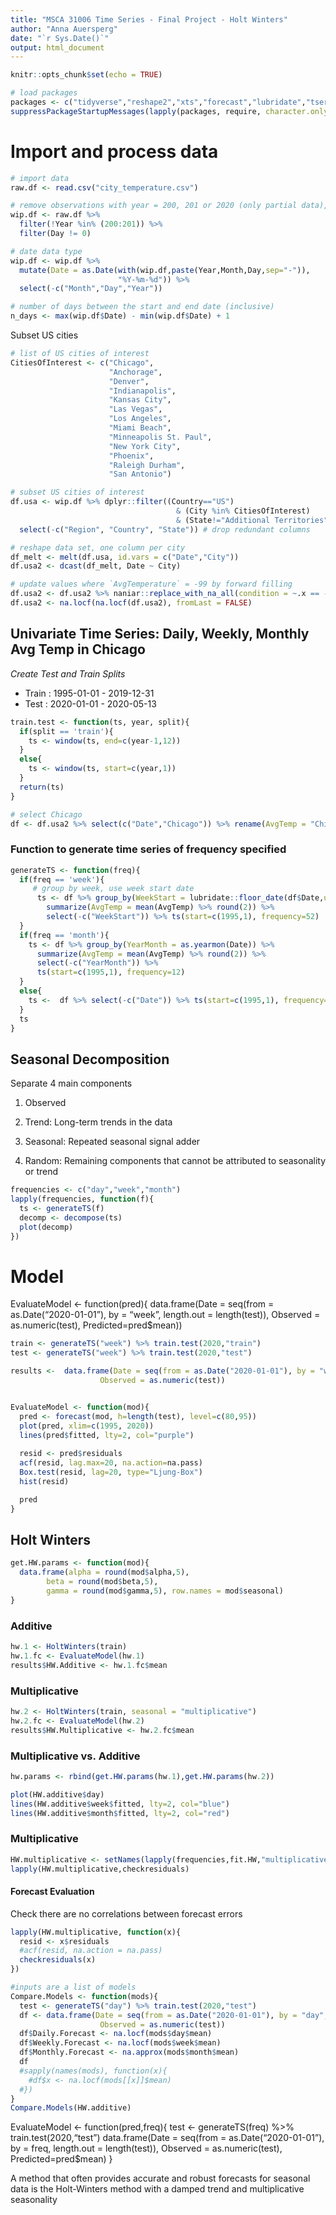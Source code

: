 ```yaml
---
title: "MSCA 31006 Time Series - Final Project - Holt Winters"
author: "Anna Auersperg"
date: "`r Sys.Date()`"
output: html_document
---
```


```r
knitr::opts_chunk$set(echo = TRUE)
```

```r
# load packages
packages <- c("tidyverse","reshape2","xts","forecast","lubridate","tseries","fpp","tsibble","feasts","TSA","naniar","lubridate")
suppressPackageStartupMessages(lapply(packages, require, character.only = TRUE))

```

# Import and process data

```r
# import data
raw.df <- read.csv("city_temperature.csv")

# remove observations with year = 200, 201 or 2020 (only partial data), Day = 0 
wip.df <- raw.df %>% 
  filter(!Year %in% (200:201)) %>%
  filter(Day != 0)

# date data type
wip.df <- wip.df %>%
  mutate(Date = as.Date(with(wip.df,paste(Year,Month,Day,sep="-")),
                        "%Y-%m-%d")) %>%
  select(-c("Month","Day","Year"))

# number of days between the start and end date (inclusive)
n_days <- max(wip.df$Date) - min(wip.df$Date) + 1
```

Subset US cities

```r
# list of US cities of interest
CitiesOfInterest <- c("Chicago",
                      "Anchorage",
                      "Denver",
                      "Indianapolis",
                      "Kansas City",
                      "Las Vegas",
                      "Los Angeles",
                      "Miami Beach",
                      "Minneapolis St. Paul",
                      "New York City",
                      "Phoenix",
                      "Raleigh Durham",
                      "San Antonio")

# subset US cities of interest 
df.usa <- wip.df %>% dplyr::filter((Country=="US") 
                                     & (City %in% CitiesOfInterest) 
                                     & (State!="Additional Territories")) %>%
  select(-c("Region", "Country", "State")) # drop redundant columns

# reshape data set, one column per city
df_melt <- melt(df.usa, id.vars = c("Date","City"))
df.usa2 <- dcast(df_melt, Date ~ City)

# update values where `AvgTemperature` = -99 by forward filling 
df.usa2 <- df.usa2 %>% naniar::replace_with_na_all(condition = ~.x == -99)
df.usa2 <- na.locf(na.locf(df.usa2), fromLast = FALSE)
```

## Univariate Time Series: Daily, Weekly, Monthly Avg Temp in Chicago

*Create Test and Train Splits*

-   Train : 1995-01-01 - 2019-12-31
-   Test : 2020-01-01 - 2020-05-13

```r
train.test <- function(ts, year, split){
  if(split == 'train'){
    ts <- window(ts, end=c(year-1,12))
  }
  else{
    ts <- window(ts, start=c(year,1))
  }
  return(ts)
}
```

```r
# select Chicago
df <- df.usa2 %>% select(c("Date","Chicago")) %>% rename(AvgTemp = "Chicago")
```

### Function to generate time series of frequency specified

```r
generateTS <- function(freq){
  if(freq == 'week'){
     # group by week, use week start date 
      ts <- df %>% group_by(WeekStart = lubridate::floor_date(df$Date,unit="week")) %>%
        summarize(AvgTemp = mean(AvgTemp) %>% round(2)) %>% 
        select(-c("WeekStart")) %>% ts(start=c(1995,1), frequency=52)
  }
  if(freq == 'month'){
    ts <- df %>% group_by(YearMonth = as.yearmon(Date)) %>%
      summarize(AvgTemp = mean(AvgTemp) %>% round(2)) %>%   
      select(-c("YearMonth")) %>%
      ts(start=c(1995,1), frequency=12)
  }
  else{
    ts <-  df %>% select(-c("Date")) %>% ts(start=c(1995,1), frequency=365)
  }
  ts 
}
```

## Seasonal Decomposition

Separate 4 main components

1.  Observed

2.  Trend: Long-term trends in the data

3.  Seasonal: Repeated seasonal signal adder

4.  Random: Remaining components that cannot be attributed to seasonality or trend

```r
frequencies <- c("day","week","month")
lapply(frequencies, function(f){
  ts <- generateTS(f)
  decomp <- decompose(ts) 
  plot(decomp)
})
```

# Model
EvaluateModel <- function(pred){
  data.frame(Date = seq(from = as.Date("2020-01-01"), by = "week", length.out = length(test)),
                    Observed = as.numeric(test),
                    Predicted=pred$mean))
```r
train <- generateTS("week") %>% train.test(2020,"train")
test <- generateTS("week") %>% train.test(2020,"test")

results <-  data.frame(Date = seq(from = as.Date("2020-01-01"), by = "week", length.out = length(test)),
                    Observed = as.numeric(test))


EvaluateModel <- function(mod){
  pred <- forecast(mod, h=length(test), level=c(80,95))
  plot(pred, xlim=c(1995, 2020))
  lines(pred$fitted, lty=2, col="purple")
  
  resid <- pred$residuals
  acf(resid, lag.max=20, na.action=na.pass)
  Box.test(resid, lag=20, type="Ljung-Box")
  hist(resid)

  pred
}
```


## Holt Winters
```r
get.HW.params <- function(mod){
  data.frame(alpha = round(mod$alpha,5),
        beta = round(mod$beta,5),
        gamma = round(mod$gamma,5), row.names = mod$seasonal)
}
```

### Additive
```r
hw.1 <- HoltWinters(train)
hw.1.fc <- EvaluateModel(hw.1)
results$HW.Additive <- hw.1.fc$mean
```
### Multiplicative
```r
hw.2 <- HoltWinters(train, seasonal = "multiplicative")
hw.2.fc <- EvaluateModel(hw.2)
results$HW.Multiplicative <- hw.2.fc$mean
```

### Multiplicative vs. Additive
```r
hw.params <- rbind(get.HW.params(hw.1),get.HW.params(hw.2))
```

```r
plot(HW.additive$day)
lines(HW.additive$week$fitted, lty=2, col="blue")
lines(HW.additive$month$fitted, lty=2, col="red")
```

### Multiplicative

```r
HW.multiplicative <- setNames(lapply(frequencies,fit.HW,"multiplicative"),frequencies)
lapply(HW.multiplicative,checkresiduals)
```

#### Forecast Evaluation

Check there are no correlations between forecast errors

```r
lapply(HW.multiplicative, function(x){
  resid <- x$residuals
  #acf(resid, na.action = na.pass)
  checkresiduals(x)
})
```

```r
#inputs are a list of models 
Compare.Models <- function(mods){
  test <- generateTS("day") %>% train.test(2020,"test")
  df <- data.frame(Date = seq(from = as.Date("2020-01-01"), by = "day", length.out = length(test)),
                    Observed = as.numeric(test))
  df$Daily.Forecast <- na.locf(mods$day$mean)
  df$Weekly.Forecast <- na.locf(mods$week$mean)
  df$Monthly.Forecast <- na.approx(mods$month$mean)
  df
  #sapply(names(mods), function(x){
    #df$x <- na.locf(mods[[x]]$mean)
  #})
}
Compare.Models(HW.additive)
```

EvaluateModel \<- function(pred,freq){ test \<- generateTS(freq) %\>% train.test(2020,"test") data.frame(Date = seq(from = as.Date("2020-01-01"), by = freq, length.out = length(test)), Observed = as.numeric(test), Predicted=pred\$mean) }

A method that often provides accurate and robust forecasts for seasonal data is the Holt-Winters method with a damped trend and multiplicative seasonality
